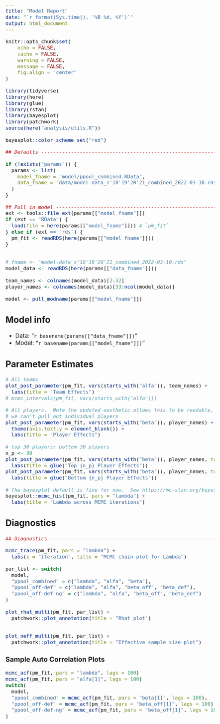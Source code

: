 ```yaml
---
title: "Model Report"
date: "`r format(Sys.time(), '%B %d, %Y')`"
output: html_document
---
```


<style>
body{
    font-size: 14pt;
}
</style>

```r
knitr::opts_chunk$set(
    echo = FALSE,
    cache = FALSE,
    warning = FALSE,
    message = FALSE,
    fig.align = "center"
)

library(tidyverse)
library(here)
library(glue)
library(rstan)
library(bayesplot)
library(patchwork)
source(here("analysis/utils.R"))

bayesplot::color_scheme_set("red")

```

```r
## Defaults --------------------------------------------------------------#

if (!exists("params")) {
  params <- list(
    model_fname = "model/ppool_combined.RData",
    data_fname = "data/model-data_s'18'19'20'21_combined_2022-03-10.rds"
  )
}

```


```r

## Pull in model --------------------------------------------------------------#
ext <- tools::file_ext(params[["model_fname"]])
if (ext == "RData") {
  load(file = here(params[["model_fname"]])) # `pm_fit`  
} else if (ext == "rds") {
  pm_fit <- readRDS(here(params[["model_fname"]]))
}


# fname <- "model-data_s'18'19'20'21_combined_2022-03-10.rds"
model_data <- readRDS(here(params[["data_fname"]]))

team_names <- colnames(model_data)[2:32]
player_names <- colnames(model_data)[33:ncol(model_data)]

model <- pull_modname(params[["model_fname"]])
```

## Model info

- Data: "`r basename(params[["data_fname"]])`"
- Model: "`r basename(params[["model_fname"]])`"

## Parameter Estimates 

```r
# All teams 
plot_post_parameter(pm_fit, vars(starts_with("alfa")), team_names) +
  labs(title = "Team Effects")
# mcmc_intervals(pm_fit, vars(starts_with("alfa")))
```


```r
# All players.  Note the updated aesthetic allows this to be readable, even if
# we can't pull out individual players
plot_post_parameter(pm_fit, vars(starts_with("beta")), player_names) +
  theme(axis.text.y = element_blank()) +
  labs(title = "Player Effects")

# top 30 players; bottom 30 players 
n_p <- 30
plot_post_parameter(pm_fit, vars(starts_with("beta")), player_names, top = n_p) +
  labs(title = glue("Top {n_p} Player Effects"))
plot_post_parameter(pm_fit, vars(starts_with("beta")), player_names, top = -n_p) +
  labs(title = glue("Bottom {n_p} Player Effects"))
```


```r
# The bayesplot default is fine for now.  See https://mc-stan.org/bayesplot/.
bayesplot::mcmc_hist(pm_fit, pars = "lambda") +
  labs(title = "Lambda across MCMC iterations")

```

## Diagnostics

```r
## Diagnostics ----------------------------------------------------------------#

mcmc_trace(pm_fit, pars = "lambda") +
  labs(x = "Iteration", title = "MCMC chain plot for Lambda")

par_list <- switch(
  model,
  "ppool_combined" = c("lambda", "alfa", "beta"),
  "ppool_off-def" = c("lambda", "alfa", "beta_off", "beta_def"),
  "ppool_off-def-ng" = c("lambda", "alfa", "beta_off", "beta_def")
)

plot_rhat_multi(pm_fit, par_list) +
  patchwork::plot_annotation(title = "Rhat plot")


plot_neff_multi(pm_fit, par_list) +
  patchwork::plot_annotation(title = "Effective sample size plot")
```


### Sample Auto Correlation Plots

```r
mcmc_acf(pm_fit, pars = "lambda", lags = 100)
mcmc_acf(pm_fit, pars = "alfa[1]", lags = 100)
switch(
  model, 
  "ppool_combined" = mcmc_acf(pm_fit, pars = "beta[1]", lags = 100),
  "ppool_off-def" = mcmc_acf(pm_fit, pars = "beta_off[1]", lags = 100),
  "ppool_off-def-ng" = mcmc_acf(pm_fit, pars = "beta_off[1]", lags = 100)
)

```

